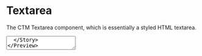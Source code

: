

<Meta title="Components/Textarea" component={TextArea} />

# Textarea

The CTM Textarea component, which is essentially a styled HTML textarea.

<Preview>
  <Story name="textarea">
    <TextArea id='demo' bordered />
  </Story>
</Preview>

<Story name="textarea with props" decorators={[withKnobs]} parameters={{ docs: { disable: true } }}>
  {() => {
    const componentPropsId = 'Component Props';
    const tooltipGroupId = 'Tooltip Props';
    const id = text('id', 'input-one', componentPropsId);
    const name = text('name', 'input-one', componentPropsId);
    const label = text('label', 'Label', componentPropsId);
    const placeholder = text('placeholder', 'Placeholder Text', componentPropsId);
    const textareaValue = text('value', '', componentPropsId);
    const bordered = boolean('bordered', true, componentPropsId);
    const disabled = boolean('disabled', false, componentPropsId);
    const required = boolean('required', false, componentPropsId);
    const prefillValue = text('prefillValue', '', componentPropsId);
    const rows = text('rows', '6', componentPropsId); // can be set via the css width property
    const wrap = select('wrap', ['hard', 'soft'], 'soft', componentPropsId);
    const readonly = boolean('readonly', false, componentPropsId);
    const maxLength = text('maxlength', '', componentPropsId);
    const maxChars = text('maxchars', '500', componentPropsId);
    const validationMessage = text('validationMessage', '', componentPropsId);
    const { title, body, placement, screenReaderLabel, variant } = getTootipKnobs(tooltipGroupId);
    return (
      <TextArea
        tooltip={{
          title,
          body,
          placement,
          screenReaderLabel,
          variant
        }}
        id={id}
        name={name}
        label={label}
        placeholder={placeholder}
        value={textareaValue}
        bordered={bordered}
        disabled={disabled}
        required={required}
        prefillValue={prefillValue}
        rows={rows}
        wrap={wrap}
        readonly={readonly}
        maxChars={maxChars}
        maxLength={maxLength}
        validationMessage={validationMessage}
      />
    );
  }}
</Story>

### Props

<Props of={TextArea} />
